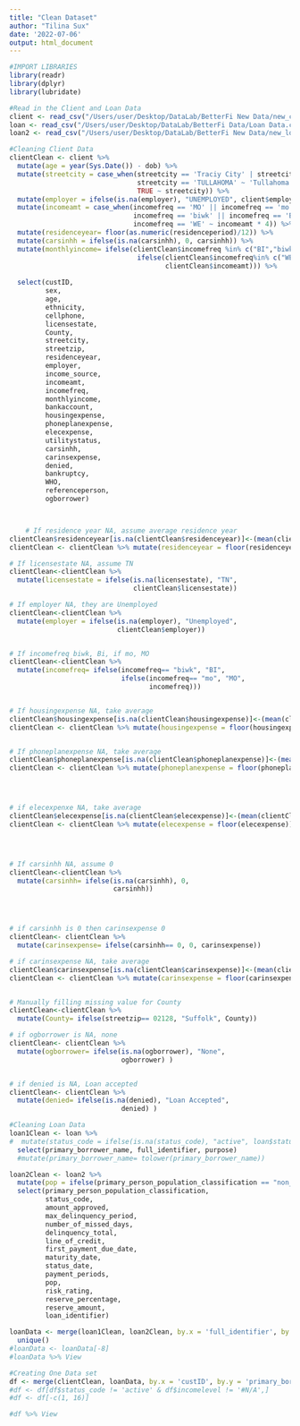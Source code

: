 ```yaml
---
title: "Clean Dataset"
author: "Tilina Sux"
date: '2022-07-06'
output: html_document
---
```


```r
#IMPORT LIBRARIES
library(readr)
library(dplyr)
library(lubridate)
```

```r
#Read in the Client and Loan Data
client <- read_csv("/Users/user/Desktop/DataLab/BetterFi New Data/new_client.csv")
loan <- read_csv("/Users/user/Desktop/DataLab/BetterFi Data/Loan Data.csv")
loan2 <- read_csv("/Users/user/Desktop/DataLab/BetterFi New Data/new_loan.csv")
```

```r
#Cleaning Client Data
clientClean <- client %>% 
  mutate(age = year(Sys.Date()) - dob) %>%
  mutate(streetcity = case_when(streetcity == 'Traciy City' | streetcity == 'TRACY CITY' ~ 'Tracy City', 
                                streetcity == 'TULLAHOMA' ~ 'Tullahoma',
                                TRUE ~ streetcity)) %>%  
  mutate(employer = ifelse(is.na(employer), "UNEMPLOYED", client$employer)) %>% 
  mutate(incomeamt = case_when(incomefreq == 'MO' || incomefreq == 'mo' ~ incomeamt, 
                               incomefreq == 'biwk' || incomefreq == 'BI' ~ incomeamt * 2, 
                               incomefreq == 'WE' ~ incomeamt * 4)) %>% 
  mutate(residenceyear= floor(as.numeric(residenceperiod)/12)) %>% 
  mutate(carsinhh = ifelse(is.na(carsinhh), 0, carsinhh)) %>% 
  mutate(monthlyincome= ifelse(clientClean$incomefreq %in% c("BI","biwk"), clientClean$incomeamt*2,
                                ifelse(clientClean$incomefreq%in% c("WE", "wk"), clientClean$incomeamt*4,
                                       clientClean$incomeamt))) %>% 
  
  select(custID,
         sex, 
         age,
         ethnicity,
         cellphone,
         licensestate,
         County,
         streetcity, 
         streetzip,
         residenceyear,
         employer,
         income_source,
         incomeamt,
         incomefreq,
         monthlyincome,
         bankaccount,
         housingexpense, 
         phoneplanexpense, 
         elecexpense,
         utilitystatus,
         carsinhh,
         carinsexpense,
         denied,
         bankruptcy,
         WHO,
         referenceperson,
         ogborrower)



    # If residence year NA, assume average residence year
clientClean$residenceyear[is.na(clientClean$residenceyear)]<-(mean(clientClean$residenceyear, na.rm=TRUE))
clientClean <- clientClean %>% mutate(residenceyear = floor(residenceyear))

# If licensestate NA, assume TN
clientClean<-clientClean %>% 
  mutate(licensestate = ifelse(is.na(licensestate), "TN",
                               clientClean$licensestate))

# If employer NA, they are Unemployed
clientClean<-clientClean %>% 
  mutate(employer = ifelse(is.na(employer), "Unemployed",
                           clientClean$employer))


# If incomefreq biwk, Bi, if mo, MO
clientClean<-clientClean %>% 
  mutate(incomefreq= ifelse(incomefreq== "biwk", "BI",
                            ifelse(incomefreq== "mo", "MO",
                                   incomefreq)))


# If housingexpense NA, take average
clientClean$housingexpense[is.na(clientClean$housingexpense)]<-(mean(clientClean$housingexpense, na.rm=TRUE))  
clientClean <- clientClean %>% mutate(housingexpense = floor(housingexpense))


# If phoneplanexpense NA, take average
clientClean$phoneplanexpense[is.na(clientClean$phoneplanexpense)]<-(mean(clientClean$phoneplanexpense, na.rm=TRUE))  
clientClean <- clientClean %>% mutate(phoneplanexpense = floor(phoneplanexpense))




# if elecexpenxe NA, take average
clientClean$elecexpense[is.na(clientClean$elecexpense)]<-(mean(clientClean$elecexpense, na.rm=TRUE)) 
clientClean <- clientClean %>% mutate(elecexpense = floor(elecexpense))




# If carsinhh NA, assume 0
clientClean<-clientClean %>% 
  mutate(carsinhh= ifelse(is.na(carsinhh), 0,
                          carsinhh))




# if carsinhh is 0 then carinsexpense 0
clientClean<- clientClean %>% 
  mutate(carinsexpense= ifelse(carsinhh== 0, 0, carinsexpense))

# if carinsexpense NA, take average
clientClean$carinsexpense[is.na(clientClean$carinsexpense)]<-(mean(clientClean$carinsexpense, na.rm=TRUE)) 
clientClean <- clientClean %>% mutate(carinsexpense = floor(carinsexpense))


# Manually filling missing value for County
clientClean<-clientClean %>% 
  mutate(County= ifelse(streetzip== 02128, "Suffolk", County))

# if ogborrower is NA, none
clientClean<- clientClean %>% 
  mutate(ogborrower= ifelse(is.na(ogborrower), "None",
                            ogborrower) )


# if denied is NA, Loan accepted
clientClean<- clientClean %>% 
  mutate(denied= ifelse(is.na(denied), "Loan Accepted",
                            denied) )

```

```r
#Cleaning Loan Data
loan1Clean <- loan %>% 
#  mutate(status_code = ifelse(is.na(status_code), "active", loan$status_code)) %>% 
  select(primary_borrower_name, full_identifier, purpose) 
  #mutate(primary_borrower_name= tolower(primary_borrower_name))

loan2Clean <- loan2 %>% 
  mutate(pop = ifelse(primary_person_population_classification == "non_urban", 'rural', primary_person_population_classification)) %>% 
  select(primary_person_population_classification,
         status_code, 
         amount_approved, 
         max_delinquency_period,
         number_of_missed_days,
         delinquency_total,
         line_of_credit,
         first_payment_due_date,
         maturity_date,
         status_date,
         payment_periods, 
         pop, 
         risk_rating,
         reserve_percentage,
         reserve_amount,
         loan_identifier)

loanData <- merge(loan1Clean, loan2Clean, by.x = 'full_identifier', by.y = 'loan_identifier') %>% 
  unique()
#loanData <- loanData[-8]
#loanData %>% View
```

```r
#Creating One Data set
df <- merge(clientClean, loanData, by.x = 'custID', by.y = 'primary_borrower_name')
#df <- df[df$status_code != 'active' & df$incomelevel != '#N/A',] 
#df <- df[-c(1, 16)]

#df %>% View
```

